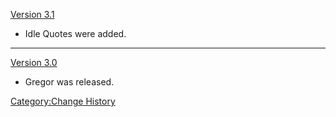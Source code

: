 [[Version 3.1]]
* Idle Quotes were added.
----
[[Version 3.0]]
* Gregor was released.
<noinclude>[[Category:Change History]]</noinclude>